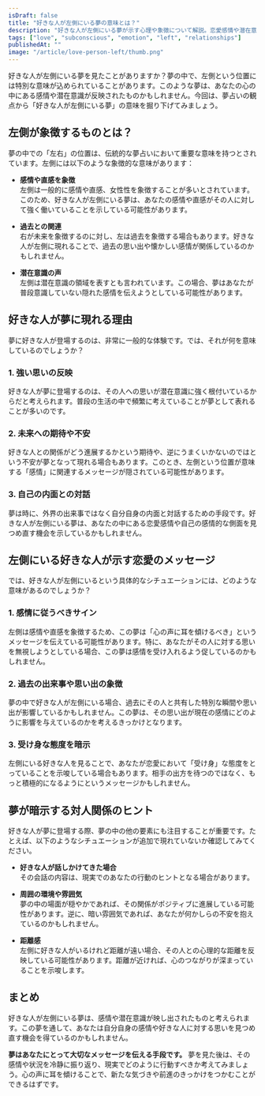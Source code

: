 ```yaml
---
isDraft: false
title: "好きな人が左側にいる夢の意味とは？"
description: "好きな人が左側にいる夢が示す心理や象徴について解説。恋愛感情や潜在意識のメッセージを紐解き、夢占いと心理学の視点から考察します。"
tags: ["love", "subconscious", "emotion", "left", "relationships"]
publishedAt: ""
image: "/article/love-person-left/thumb.png"
---
```


好きな人が左側にいる夢を見たことがありますか？夢の中で、左側という位置には特別な意味が込められていることがあります。このような夢は、あなたの心の中にある感情や潜在意識が反映されたものかもしれません。今回は、夢占いの観点から「好きな人が左側にいる夢」の意味を掘り下げてみましょう。

<TableOfContents />

## 左側が象徴するものとは？

夢の中での「左右」の位置は、伝統的な夢占いにおいて重要な意味を持つとされています。左側には以下のような象徴的な意味があります：

- <strong>感情や直感を象徴</strong>
  <br />
  左側は一般的に感情や直感、女性性を象徴することが多いとされています。このため、好きな人が左側にいる夢は、あなたの感情や直感がその人に対して強く働いていることを示している可能性があります。

- <strong>過去との関連</strong>
  <br />
  右が未来を象徴するのに対し、左は過去を象徴する場合もあります。好きな人が左側に現れることで、過去の思い出や懐かしい感情が関係しているのかもしれません。

- <strong>潜在意識の声</strong>
  <br />
  左側は潜在意識の領域を表すとも言われています。この場合、夢はあなたが普段意識していない隠れた感情を伝えようとしている可能性があります。

## 好きな人が夢に現れる理由

夢に好きな人が登場するのは、非常に一般的な体験です。では、それが何を意味しているのでしょうか？

### 1. 強い思いの反映

好きな人が夢に登場するのは、その人への思いが潜在意識に強く根付いているからだと考えられます。普段の生活の中で頻繁に考えていることが夢として表れることが多いのです。

### 2. 未来への期待や不安

好きな人との関係がどう進展するかという期待や、逆にうまくいかないのではという不安が夢となって現れる場合もあります。このとき、左側という位置が意味する「感情」に関連するメッセージが隠されている可能性があります。

### 3. 自己の内面との対話

夢は時に、外界の出来事ではなく自分自身の内面と対話するための手段です。好きな人が左側にいる夢は、あなたの中にある恋愛感情や自己の感情的な側面を見つめ直す機会を示しているかもしれません。

## 左側にいる好きな人が示す恋愛のメッセージ

では、好きな人が左側にいるという具体的なシチュエーションには、どのような意味があるのでしょうか？

### 1. 感情に従うべきサイン

左側は感情や直感を象徴するため、この夢は「心の声に耳を傾けるべき」というメッセージを伝えている可能性があります。特に、あなたがその人に対する思いを無視しようとしている場合、この夢は感情を受け入れるよう促しているのかもしれません。

### 2. 過去の出来事や思い出の象徴

夢の中で好きな人が左側にいる場合、過去にその人と共有した特別な瞬間や思い出が影響しているかもしれません。この夢は、その思い出が現在の感情にどのように影響を与えているのかを考えるきっかけとなります。

### 3. 受け身な態度を暗示

左側にいる好きな人を見ることで、あなたが恋愛において「受け身」な態度をとっていることを示唆している場合もあります。相手の出方を待つのではなく、もっと積極的になるようにというメッセージかもしれません。

## 夢が暗示する対人関係のヒント

好きな人が夢に登場する際、夢の中の他の要素にも注目することが重要です。たとえば、以下のようなシチュエーションが追加で現れていないか確認してみてください。

- <strong>好きな人が話しかけてきた場合</strong>
  <br />
  その会話の内容は、現実でのあなたの行動のヒントとなる場合があります。

- <strong>周囲の環境や雰囲気</strong>
  <br />
  夢の中の場面が穏やかであれば、その関係がポジティブに進展している可能性があります。逆に、暗い雰囲気であれば、あなたが何かしらの不安を抱えているのかもしれません。

- <strong>距離感</strong>
  <br />
  左側に好きな人がいるけれど距離が遠い場合、その人との心理的な距離を反映している可能性があります。距離が近ければ、心のつながりが深まっていることを示唆します。

## まとめ

好きな人が左側にいる夢は、感情や潜在意識が映し出されたものと考えられます。この夢を通して、あなたは自分自身の感情や好きな人に対する思いを見つめ直す機会を得ているのかもしれません。

<strong>夢はあなたにとって大切なメッセージを伝える手段です。</strong>
夢を見た後は、その感情や状況を冷静に振り返り、現実でどのように行動すべきか考えてみましょう。心の声に耳を傾けることで、新たな気づきや前進のきっかけをつかむことができるはずです。
